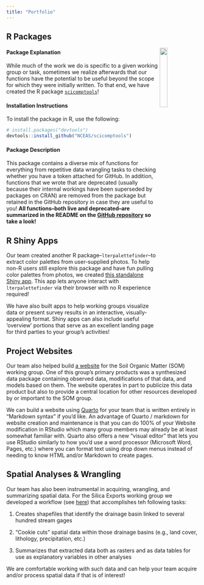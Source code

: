 ```yaml
---
title: "Portfolio"
---
```


## R Packages

<img src = "images/scicomptools_hex.png" align = "right" width = "20%" />

#### Package Explanation

While much of the work we do is specific to a given working group or task, sometimes we realize afterwards that our functions have the potential to be useful beyond the scope for which they were initially written. To that end, we have created the R package [`scicomptools`](https://github.com/NCEAS/scicomptools#readme)!

#### Installation Instructions

To install the package in R, use the following:

```r
# install.packages("devtools")
devtools::install_github("NCEAS/scicomptools")
```

#### Package Description

This package contains a diverse mix of functions for everything from repetitive data wrangling tasks to checking whether you have a token attached for GitHub. In addition, functions that we wrote that are deprecated (usually because their internal workings have been superseded by packages on CRAN) are removed from the package but retained in the GitHub repository in case they are useful to you! **All functions--both live and deprecated--are summarized in the README on the [GitHub repository](https://github.com/NCEAS/scicomptools) so take a look!**

## R Shiny Apps

Our team created another R package--`lterpalettefinder`--to extract color palettes from user-supplied photos. To help non-R users still explore this package and have fun pulling color palettes from photos, we created [this standalone Shiny app](https://cosima.nceas.ucsb.edu/lterpalettefinder-shiny/). This app lets anyone interact with `lterpalettefinder` via their browser with no R experience required!

We have also built apps to help working groups visualize data or present survey results in an interactive, visually-appealing format. Shiny apps can also include useful 'overview' portions that serve as an excellent landing page for third parties to your group's activities!

## Project Websites

Our team also helped build [a website](https://lter.github.io/som-website/index.html) for the Soil Organic Matter (SOM) working group. One of this group's primary products was a synthesized data package containing observed data, modifications of that data, and models based on them. The website operates in part to publicize this data product but also to provide a central location for other resources developed by or important to the SOM group.

We can build a website using [Quarto](https://quarto.org/) for your team that is written entirely in "Markdown syntax" if you'd like. An advantage of Quarto / markdown for website creation and maintenance is that you can do 100% of your Website modification in RStudio which many group members may already be at least somewhat familiar with. Quarto also offers a new "visual editor" that lets you use RStudio similarly to how you'd use a word processor (Microsoft Word, Pages, etc.) where you can format text using drop down menus instead of needing to know HTML and/or Markdown to create pages.

## Spatial Analyses & Wrangling

Our team has also been instrumental in acquiring, wrangling, and summarizing spatial data. For the Silica Exports working group we developed a workflow (see [here](https://github.com/lter/lterwg-si-export)) that accomplishes teh following tasks:

1. Creates shapefiles that identify the drainage basin linked to several hundred stream gages

2. "Cookie cuts" spatial data within those drainage basins (e.g., land cover, lithology, precipitation, etc.)

3. Summarizes that extracted data both as rasters and as data tables for use as explanatory variables in other analyses

We are comfortable working with such data and can help your team acquire and/or process spatial data if that is of interest!
